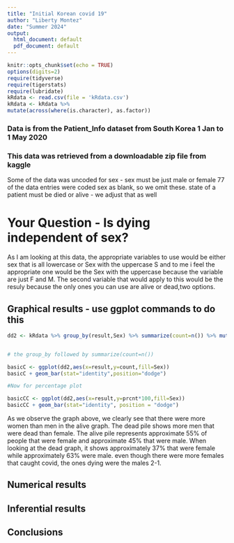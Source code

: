 ```yaml
---
title: "Initial Korean covid 19"
author: "Liberty Montez"
date: "Summer 2024"
output:
  html_document: default
  pdf_document: default
---
```


```r
knitr::opts_chunk$set(echo = TRUE)
options(digits=2)
require(tidyverse)
require(tigerstats)
require(lubridate)
kRdata <- read.csv(file = 'kRdata.csv')
kRdata <- kRdata %>%
mutate(across(where(is.character), as.factor))

```
### Data is from the Patient_Info dataset from South Korea 1 Jan to 1 May 2020
### This data was retrieved from a downloadable zip file from kaggle

Some of the data was uncoded for sex - sex must be just male or female
77 of the data entries were coded sex  as blank, so we omit these.
state of a patient must be died or alive - we adjust that as well   
  
# Your Question - Is dying independent of sex?
  
As I am looking at this data, the appropriate variables to use would be either sex that is all lowercase or Sex with the uppercase S and to me i feel the appropriate one would be the Sex with the uppercase because the variable are just F and M. The second variable that would apply to this would be the resuly because the only ones you can use are alive or dead,two options. 
  



## Graphical results - use ggplot commands to do this  
  
```r
dd2 <- kRdata %>% group_by(result,Sex) %>% summarize(count=n()) %>% mutate(prcnt=count/sum(count))


# the group_by followed by summarize(count=n())

basicC <- ggplot(dd2,aes(x=result,y=count,fill=Sex))
basicC + geom_bar(stat="identity",position="dodge")

#Now for percentage plot

basicCC <- ggplot(dd2,aes(x=result,y=prcnt*100,fill=Sex)) 
basicCC + geom_bar(stat="identity", position = "dodge")
```
  
 As we observe the graph above, we clearly see that there were more women than men in the alive graph. The dead pile shows more men that were dead than female. The alive pile represents approximate 55% of people that were female and approximate 45% that were male. When looking at the dead graph, it shows approximately 37% that were female while approximately 63% were male. even though there were more females that caught covid, the ones dying were the males 2-1. 





  
## Numerical results


## Inferential results 




## Conclusions

